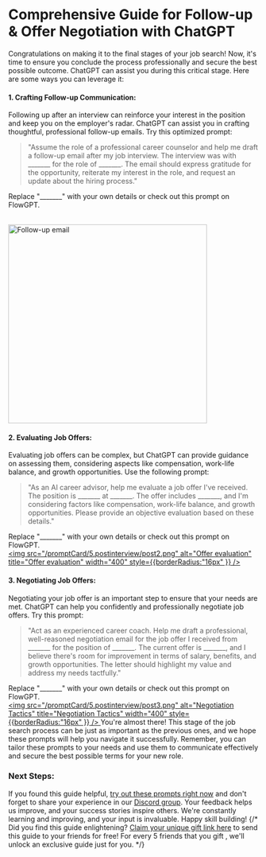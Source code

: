 # Comprehensive Guide for Follow-up & Offer Negotiation with ChatGPT

Congratulations on making it to the final stages of your job search! Now, it's time to ensure you conclude the process professionally and secure the best possible outcome. ChatGPT can assist you during this critical stage. Here are some ways you can leverage it:

#### 1. Crafting Follow-up Communication:
Following up after an interview can reinforce your interest in the position and keep you on the employer's radar. ChatGPT can assist you in crafting thoughtful, professional follow-up emails. Try this optimized prompt:

> "Assume the role of a professional career counselor and help me draft a follow-up email after my job interview. The interview was with _______ for the role of _______. The email should express gratitude for the opportunity, reiterate my interest in the role, and request an update about the hiring process."

Replace "_______" with your own details or check out this prompt on FlowGPT.

<br/> 
<a 
target="_blank" 
href='https://flowgpt.com/prompt/_epNwjan5QTe4DkToH2fa'> 
<img 
src="/promptCard/5.postinterview/post1.png" alt="Follow-up email" title="Follow-up email" width="400" style={{borderRadius:"16px" }} /> 
</a>

#### 2. Evaluating Job Offers:
Evaluating job offers can be complex, but ChatGPT can provide guidance on assessing them, considering aspects like compensation, work-life balance, and growth opportunities. Use the following prompt:

> "As an AI career advisor, help me evaluate a job offer I've received. The position is _______ at _______. The offer includes _______, and I'm considering factors like compensation, work-life balance, and growth opportunities. Please provide an objective evaluation based on these details."

Replace "_______" with your own details or check out this prompt on FlowGPT.
<br/> 
<a 
target="_blank" 
href='https://flowgpt.com/prompt/_v5fc5qrgpBwQjJ4wLbUL'> 
<img 
src="/promptCard/5.postinterview/post2.png" alt="Offer evaluation" title="Offer evaluation" width="400" style={{borderRadius:"16px" }} /> 
</a>

#### 3. Negotiating Job Offers:
Negotiating your job offer is an important step to ensure that your needs are met. ChatGPT can help you confidently and professionally negotiate job offers. Try this prompt:

> "Act as an experienced career coach. Help me draft a professional, well-reasoned negotiation email for the job offer I received from _______ for the position of _______. The current offer is _______, and I believe there's room for improvement in terms of salary, benefits, and growth opportunities. The letter should highlight my value and address my needs tactfully."

Replace "_______" with your own details or check out this prompt on FlowGPT.
<br/> 
<a 
target="_blank" 
href='https://flowgpt.com/prompt/f91ede99-27a8-4c97-aa62-4570c4a19d08'> 
<img 
src="/promptCard/5.postinterview/post3.png" alt="Negotiation Tactics" title="Negotiation Tactics" width="400" style={{borderRadius:"16px" }} /> 
</a>
You're almost there! This stage of the job search process can be just as important as the previous ones, and we hope these prompts will help you navigate it successfully. Remember, you can tailor these prompts to your needs and use them to communicate effectively and secure the best possible terms for your new role.

### Next Steps:
If you found this guide helpful, [try out these prompts right now](https://flowgpt.com) and don't forget to share your experience in our [Discord group](https://discord.gg/flowgpt). Your feedback helps us improve, and your success stories inspire others. We're constantly learning and improving, and your input is invaluable. Happy skill building!
{/* Did you find this guide enlightening? [Claim your unique gift link here](https://flowgpt.referral-factory.com/frkDh8/join) to send this guide to your friends for free! For every 5 friends that you gift , we'll unlock an exclusive guide just for you. */}

